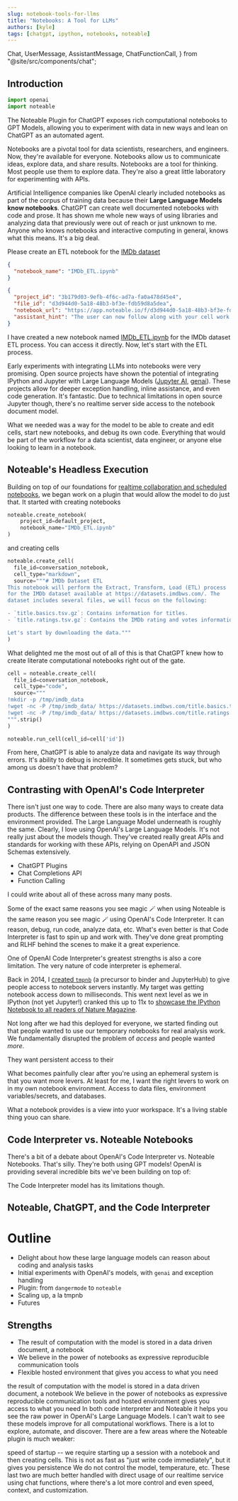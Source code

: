 ```yaml
---
slug: notebook-tools-for-llms
title: "Notebooks: A Tool for LLMs"
authors: [kyle]
tags: [chatgpt, ipython, notebooks, noteable]
---
```



  Chat,
  UserMessage,
  AssistantMessage,
  ChatFunctionCall,
} from "@site/src/components/chat";

## Introduction

```python cell count=1
import openai
import noteable
```

The Noteable Plugin for ChatGPT exposes rich computational notebooks to GPT Models, allowing you to experiment with data in new ways and lean on ChatGPT as an automated agent.

Notebooks are a pivotal tool for data scientists, researchers, and engineers. Now, they're available for everyone. Notebooks allow us to communicate ideas, explore data, and share results. Notebooks are a tool for thinking. Most people use them to explore data. They're also a great little laboratory for experimenting with APIs.

Artificial Intelligence companies like OpenAI clearly included notebooks as part of the corpus of training data because their **Large Language Models know notebooks**. ChatGPT can create well documented notebooks with code and prose. It has shown me whole new ways of using libraries and analyzing data that previously were out of reach or just unknown to me. Anyone who knows notebooks and interactive computing in general, knows what this means. It's a big deal.

<Chat>
<UserMessage avatar="https://github.com/rgbkrk.png">

Please create an ETL notebook for the [IMDb dataset](https://datasets.imdbws.com/)

</UserMessage>

<AssistantMessage avatar="">

<ChatFunctionCall>

```json chatcall request plugin=Noteable
{
  "notebook_name": "IMDb_ETL.ipynb"
}
```

```json chatcall response plugin=Noteable
{
  "project_id": "3b179d03-9efb-4f6c-ad7a-fa0a478d45e4",
  "file_id": "d3d944d0-5a18-48b3-bf3e-fdb59d8a5dea",
  "notebook_url": "https://app.noteable.io/f/d3d944d0-5a18-48b3-bf3e-fdb59d8a5dea/IMDb_ETL.ipynb",
  "assistant_hint": "The user can now follow along with your cell work at the notebook link."
}
```

</ChatFunctionCall>

I have created a new notebook named [IMDb_ETL.ipynb](https://app.noteable.io/f/d3d944d0-5a18-48b3-bf3e-fdb59d8a5dea/IMDb_ETL.ipynb) for the IMDb dataset ETL process. You can access it directly. Now, let's start with the ETL process.

</AssistantMessage>
</Chat>

Early experiments with integrating LLMs into notebooks were very promising. Open source projects have shown the potential of integrating IPython and Jupyter with Large Language Models ([Jupyter AI](https://github.com/jupyterlab/jupyter-ai), [genai](https://github.com/noteable-io/genai)). These projects allow for deeper exception handling, inline assistance, and even code generation. It's fantastic. Due to technical limitations in open source Jupyter though, there's no realtime server side access to the notebook document model.

What we needed was a way for the model to be able to create and edit cells, start new notebooks, and debug its own code. Everything that would be part of the workflow for a data scientist, data engineer, or anyone else looking to learn in a notebook.

## Noteable's Headless Execution

Building on top of our foundations for [realtime collaboration and scheduled notebooks](https://github.com/noteable-io/papermill-origami), we began work on a plugin that would allow the model to do just that. It started with creating notebooks

```python cell count=2
noteable.create_notebook(
    project_id=default_project,
    notebook_name="IMDb_ETL.ipynb"
)
```

and creating cells

```python cell count=3
noteable.create_cell(
  file_id=conversation_notebook,
  cell_type="markdown",
  source="""# IMDb Dataset ETL
This notebook will perform the Extract, Transform, Load (ETL) process
for the IMDb dataset available at https://datasets.imdbws.com/. The
dataset includes several files, we will focus on the following:

- `title.basics.tsv.gz`: Contains information for titles.
- `title.ratings.tsv.gz`: Contains the IMDb rating and votes information for titles.

Let's start by downloading the data."""
)
```

What delighted me the most out of all of this is that ChatGPT knew how to create literate computational notebooks right out of the gate.

```python cell count=3
cell = noteable.create_cell(
  file_id=conversation_notebook,
  cell_type="code",
  source="""
!mkdir -p /tmp/imdb_data
!wget -nc -P /tmp/imdb_data/ https://datasets.imdbws.com/title.basics.tsv.gz
!wget -nc -P /tmp/imdb_data/ https://datasets.imdbws.com/title.ratings.tsv.gz
""".strip()
)

noteable.run_cell(cell_id=cell['id'])
```

From here, ChatGPT is able to analyze data and navigate its way through errors. It's ability to debug is incredible. It sometimes gets stuck, but who among us doesn't have that problem?

## Contrasting with OpenAI's Code Interpreter

There isn't just one way to code. There are also many ways to create data products. The difference between these tools is in the interface and the environment provided. The Large Language Model underneath is roughly the same. Clearly, I love using OpenAI's Large Language Models. It's not really just about the models though. They've created really great APIs and standards for working with these APIs, relying on OpenAPI and JSON Schemas extensively.

- ChatGPT Plugins
- Chat Completions API
- Function Calling

I could write about all of these across many many posts.

Some of the exact same reasons you see magic 🪄 when using Noteable is the same reason you see magic 🪄 using OpenAI's Code Interpreter. It can reason, debug, run code, analyze data, etc. What's even better is that Code Interpreter is fast to spin up and work with. They've done great prompting and RLHF behind the scenes to make it a great experience.

One of OpenAI Code Interpreter's greatest strengths is also a core limitation. The very nature of code interpreter is ephemeral.

Back in 2014, I [created `tmpnb`](https://speakerdeck.com/rgbkrk/tmpnb-at-pytexas?slide=10) (a precursor to binder and JupyterHub) to give people access to notebook servers instantly. My target was getting notebook access down to milliseconds. This went next level as we in IPython (not yet Jupyter!) cranked this up to 11x to [showcase the IPython Notebook to all readers of Nature Magazine](https://www.nature.com/articles/515151a).

Not long after we had this deployed for everyone, we started finding out that people wanted to use our temporary notebooks for real analysis work. We fundamentally disrupted the problem of _access_ and people wanted _more_.

They want persistent access to their

What becomes painfully clear after you're using an ephemeral system is that you want more levers. At least for me, I want the right levers to work on in my own notebook environment. Access to data files, environment variables/secrets, and databases.

What a notebook provides is a view into yuor workspace. It's a living stable thing youo can share.

## Code Interpreter vs. Noteable Notebooks

There's a bit of a debate about OpenAI's Code Interpreter vs. Noteable Notebooks. That's silly. They're both using GPT models! OpenAI is providing several incredible bits we've been building on top of:

The Code Interpreter model has its limitations though.

## Noteable, ChatGPT, and the Code Interpreter

# Outline

- Delight about how these large language models can reason about coding and analysis tasks
- Initial experiments with OpenAI's models, with `genai` and exception handling
- Plugin: from `dangermode` to `noteable`
- Scaling up, a la tmpnb
- Futures

## Strengths

- The result of computation with the model is stored in a data driven document, a notebook
- We believe in the power of notebooks as expressive reproducible communication tools
- Flexible hosted environment that gives you access to what you need

the result of computation with the model is stored in a data driven document, a notebook
We believe in the power of notebooks as expressive reproducible communication tools
and hosted environment gives you access to what you need
In both code interpreter and Noteable it helps you see the raw power in OpenAI's Large Language Models. I can't wait to see these models improve for all computational workflows. There is a lot to explore, automate, and discover.
There are a few areas where the Noteable plugin is much weaker:

speed of startup -- we require starting up a session with a notebook and then creating cells. This is not as fast as "just write code immediately", but it gives you persistence
We do not control the model, temperature, etc.
These last two are much better handled with direct usage of our realtime service using chat functions, where there's a lot more control and even speed, context, and customization.
